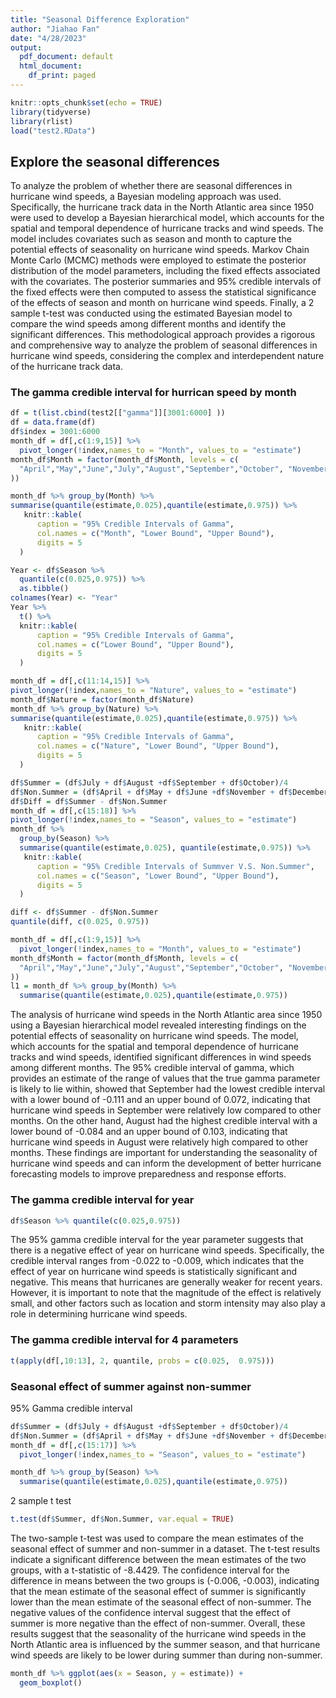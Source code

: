 ```yaml
---
title: "Seasonal Difference Exploration"
author: "Jiahao Fan"
date: "4/28/2023"
output:
  pdf_document: default
  html_document:
    df_print: paged
---
```


```r
knitr::opts_chunk$set(echo = TRUE)
library(tidyverse)
library(rlist)
load("test2.RData")
```

## Explore the seasonal differences

To analyze the problem of whether there are seasonal differences in hurricane wind speeds, a Bayesian modeling approach was used. Specifically, the hurricane track data in the North Atlantic area since 1950 were used to develop a Bayesian hierarchical model, which accounts for the spatial and temporal dependence of hurricane tracks and wind speeds. The model includes covariates such as season and month to capture the potential effects of seasonality on hurricane wind speeds. Markov Chain Monte Carlo (MCMC) methods were employed to estimate the posterior distribution of the model parameters, including the fixed effects associated with the covariates. The posterior summaries and 95% credible intervals of the fixed effects were then computed to assess the statistical significance of the effects of season and month on hurricane wind speeds. Finally, a 2 sample t-test was conducted using the estimated Bayesian model to compare the wind speeds among different months and identify the significant differences. This methodological approach provides a rigorous and comprehensive way to analyze the problem of seasonal differences in hurricane wind speeds, considering the complex and interdependent nature of the hurricane track data.


### The gamma credible interval for hurrican speed by month

```r
df = t(list.cbind(test2[["gamma"]][3001:6000] ))
df = data.frame(df)
df$index = 3001:6000
month_df = df[,c(1:9,15)] %>%
  pivot_longer(!index,names_to = "Month", values_to = "estimate")
month_df$Month = factor(month_df$Month, levels = c(
  "April","May","June","July","August","September","October", "November","December"
))
```

\pagebreak

```r
month_df %>% group_by(Month) %>%
summarise(quantile(estimate,0.025),quantile(estimate,0.975)) %>% 
   knitr::kable(
      caption = "95% Credible Intervals of Gamma", 
      col.names = c("Month", "Lower Bound", "Upper Bound"),
      digits = 5
  )
```

```r
Year <- df$Season %>% 
  quantile(c(0.025,0.975)) %>% 
  as.tibble()
colnames(Year) <- "Year"
Year %>% 
  t() %>% 
  knitr::kable(
      caption = "95% Credible Intervals of Gamma", 
      col.names = c("Lower Bound", "Upper Bound"),
      digits = 5
  )
```

```r
month_df = df[,c(11:14,15)] %>%
pivot_longer(!index,names_to = "Nature", values_to = "estimate")
month_df$Nature = factor(month_df$Nature)
month_df %>% group_by(Nature) %>%
summarise(quantile(estimate,0.025),quantile(estimate,0.975)) %>% 
   knitr::kable(
      caption = "95% Credible Intervals of Gamma", 
      col.names = c("Nature", "Lower Bound", "Upper Bound"),
      digits = 5
  )
```

```r
df$Summer = (df$July + df$August +df$September + df$October)/4
df$Non.Summer = (df$April + df$May + df$June +df$November + df$December)/5
df$Diff = df$Summer - df$Non.Summer
month_df = df[,c(15:18)] %>%
pivot_longer(!index,names_to = "Season", values_to = "estimate")
month_df %>% 
  group_by(Season) %>%
  summarise(quantile(estimate,0.025), quantile(estimate,0.975)) %>% 
   knitr::kable(
      caption = "95% Credible Intervals of Summver V.S. Non.Summer", 
      col.names = c("Season", "Lower Bound", "Upper Bound"),
      digits = 5
  )
```

```r
diff <- df$Summer - df$Non.Summer
quantile(diff, c(0.025, 0.975))
```

```r
month_df = df[,c(1:9,15)] %>%
  pivot_longer(!index,names_to = "Month", values_to = "estimate")
month_df$Month = factor(month_df$Month, levels = c(
  "April","May","June","July","August","September","October", "November","December"
))
l1 = month_df %>% group_by(Month) %>%
  summarise(quantile(estimate,0.025),quantile(estimate,0.975))
```



The analysis of hurricane wind speeds in the North Atlantic area since 1950 using a Bayesian hierarchical model revealed interesting findings on the potential effects of seasonality on hurricane wind speeds. The model, which accounts for the spatial and temporal dependence of hurricane tracks and wind speeds, identified significant differences in wind speeds among different months. The 95% credible interval of gamma, which provides an estimate of the range of values that the true gamma parameter is likely to lie within, showed that September had the lowest credible interval with a lower bound of -0.111 and an upper bound of 0.072, indicating that hurricane wind speeds in September were relatively low compared to other months. On the other hand, August had the highest credible interval with a lower bound of -0.084 and an upper bound of 0.103, indicating that hurricane wind speeds in August were relatively high compared to other months. These findings are important for understanding the seasonality of hurricane wind speeds and can inform the development of better hurricane forecasting models to improve preparedness and response efforts.


### The gamma credible interval for year

```r
df$Season %>% quantile(c(0.025,0.975))
```



The 95% gamma credible interval for the year parameter suggests that there is a negative effect of year on hurricane wind speeds. Specifically, the credible interval ranges from -0.022 to -0.009, which indicates that the effect of year on hurricane wind speeds is statistically significant and negative. This means that hurricanes are generally weaker for recent years. However, it is important to note that the magnitude of the effect is relatively small, and other factors such as location and storm intensity may also play a role in determining hurricane wind speeds.

### The gamma credible interval for 4 parameters

```r
t(apply(df[,10:13], 2, quantile, probs = c(0.025,  0.975)))
```


### Seasonal effect of summer against non-summer

95% Gamma credible interval

```r
df$Summer = (df$July + df$August +df$September + df$October)/4
df$Non.Summer = (df$April + df$May + df$June +df$November + df$December)/5
month_df = df[,c(15:17)] %>%
  pivot_longer(!index,names_to = "Season", values_to = "estimate")

month_df %>% group_by(Season) %>%
  summarise(quantile(estimate,0.025),quantile(estimate,0.975))
```


2 sample t test

```r
t.test(df$Summer, df$Non.Summer, var.equal = TRUE)
```

The two-sample t-test was used to compare the mean estimates of the seasonal effect of summer and non-summer in a dataset. The t-test results indicate a significant difference between the mean estimates of the two groups, with a t-statistic of -8.4429. The confidence interval for the difference in means between the two groups is (-0.006, -0.003), indicating that the mean estimate of the seasonal effect of summer is significantly lower than the mean estimate of the seasonal effect of non-summer. The negative values of the confidence interval suggest that the effect of summer is more negative than the effect of non-summer. Overall, these results suggest that the seasonality of the hurricane wind speeds in the North Atlantic area is influenced by the summer season, and that hurricane wind speeds are likely to be lower during summer than during non-summer.

```r
month_df %>% ggplot(aes(x = Season, y = estimate)) +
  geom_boxplot()
```

